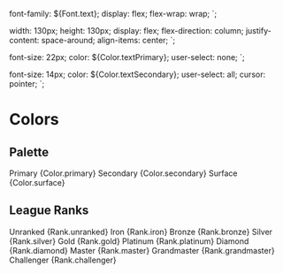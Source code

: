 

<Meta title='Docs/Colors' />

  font-family: ${Font.text};
  display: flex;
  flex-wrap: wrap;
`;

  width: 130px;
  height: 130px;
  display: flex;
  flex-direction: column;
  justify-content: space-around;
  align-items: center;
`;

  font-size: 22px;
  color: ${Color.textPrimary};
  user-select: none;
`;

  font-size: 14px;
  color: ${Color.textSecondary};
  user-select: all;
  cursor: pointer;
`;

# Colors

## Palette

<PaletteContainer>
  <PaletteEntry style={{ backgroundColor: Color.primary }}>
    <ColorName>Primary</ColorName>
    <ColorCode>{Color.primary}</ColorCode>
  </PaletteEntry>
  <PaletteEntry style={{ backgroundColor: Color.secondary }}>
    <ColorName>Secondary</ColorName>
    <ColorCode>{Color.secondary}</ColorCode>
  </PaletteEntry>
  <PaletteEntry style={{ backgroundColor: Color.surface }}>
    <ColorName>Surface</ColorName>
    <ColorCode>{Color.surface}</ColorCode>
  </PaletteEntry>
</PaletteContainer>

## League Ranks

<PaletteContainer>
  <PaletteEntry style={{ backgroundColor: Rank.unranked }}>
    <ColorName>Unranked</ColorName>
    <ColorCode>{Rank.unranked}</ColorCode>
  </PaletteEntry>
  <PaletteEntry style={{ backgroundColor: Rank.iron }}>
    <ColorName>Iron</ColorName>
    <ColorCode>{Rank.iron}</ColorCode>
  </PaletteEntry>
  <PaletteEntry style={{ backgroundColor: Rank.bronze }}>
    <ColorName>Bronze</ColorName>
    <ColorCode>{Rank.bronze}</ColorCode>
  </PaletteEntry>
  <PaletteEntry style={{ backgroundColor: Rank.silver }}>
    <ColorName>Silver</ColorName>
    <ColorCode>{Rank.silver}</ColorCode>
  </PaletteEntry>
  <PaletteEntry style={{ backgroundColor: Rank.gold }}>
    <ColorName>Gold</ColorName>
    <ColorCode>{Rank.gold}</ColorCode>
  </PaletteEntry>
  <PaletteEntry style={{ backgroundColor: Rank.platinum }}>
    <ColorName>Platinum</ColorName>
    <ColorCode>{Rank.platinum}</ColorCode>
  </PaletteEntry>
  <PaletteEntry style={{ backgroundColor: Rank.diamond }}>
    <ColorName>Diamond</ColorName>
    <ColorCode>{Rank.diamond}</ColorCode>
  </PaletteEntry>
  <PaletteEntry style={{ backgroundColor: Rank.master }}>
    <ColorName>Master</ColorName>
    <ColorCode>{Rank.master}</ColorCode>
  </PaletteEntry>
  <PaletteEntry style={{ backgroundColor: Rank.grandmaster }}>
    <ColorName>Grandmaster</ColorName>
    <ColorCode>{Rank.grandmaster}</ColorCode>
  </PaletteEntry>
  <PaletteEntry style={{ backgroundColor: Rank.challenger }}>
    <ColorName>Challenger</ColorName>
    <ColorCode>{Rank.challenger}</ColorCode>
  </PaletteEntry>
</PaletteContainer>
